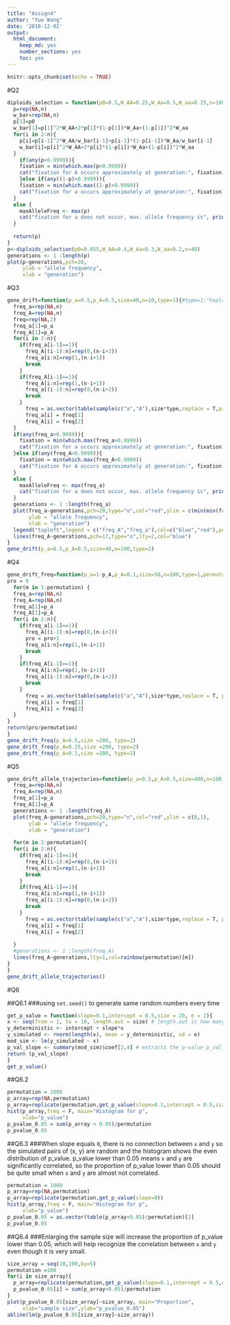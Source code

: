 ```yaml
---
title: "Assign4"
author: "Yue Wang"
date: '2018-12-02'
output:
  html_document:
    keep_md: yes
    number_sections: yes
    toc: yes
---
```


```r
knitr::opts_chunk$set(echo = TRUE)
```

#Q2
```r
diploids_selection = function(p0=0.5,W_AA=0.25,W_Aa=0.5,W_aa=0.25,n=100){
  p=rep(NA,n)
  w_bar=rep(NA,n)
  p[1]=p0
  w_bar[1]=p[1]^2*W_AA+2*p[1]*(1-p[1])*W_Aa+(1-p[1])^2*W_aa
  for(i in 2:n){
    p[i]=p[i-1]^2*W_AA/w_bar[i-1]+p[i-1]*(1-p[i-1])*W_Aa/w_bar[i-1]
    w_bar[i]=p[i]^2*W_AA+2*p[i]*(1-p[i])*W_Aa+(1-p[i])^2*W_aa
  }
    if(any(p>0.9999)){
    fixation = min(which.max(p>0.9999))
    cat("fixation for A occurs approximately at generation:", fixation)
    }else if(any((1-p)>0.9999)){
    fixation = min(which.max((1-p)>0.9999))
    cat("fixation for a occurs approximately at generation:", fixation)
  }
  else {
    maxAlleleFreq <- max(p)
    cat("fixation for a does not occur, max. allele frequency is", print(maxAlleleFreq,digits =2))
  }
  
  return(p)
}
p<-diploids_selection(p0=0.055,W_AA=0.4,W_Aa=0.3,W_aa=0.2,n=40)
generations <- 1 :length(p)
plot(p~generations,pch=20,
     ylab = "allele frequency",
     xlab = "generation")
```

#Q3
```r
gene_drift=function(p_a=0.5,p_A=0.5,size=40,n=10,type=1){#type=1:"haploid"
  freq_a=rep(NA,n)
  freq_A=rep(NA,n)
  freq=rep(NA,2)
  freq_a[1]=p_a
  freq_A[1]=p_A
  for(i in 2:n){
    if(freq_a[i-1]==1){
      freq_A[(i-1):n]=rep(0,(n-i+2))
      freq_a[i:n]=rep(1,(n-i+1))
      break 
    }
    if(freq_A[i-1]==1){
      freq_A[i:n]=rep(1,(n-i+1))
      freq_a[(i-1):n]=rep(0,(n-i+2))
      break 
    }
      freq = as.vector(table(sample(c("a","A"),size*type,replace = T,prob=c(freq_a[i-1],freq_A[i-1])))/(size*type))
      freq_a[i] = freq[1]
      freq_A[i] = freq[2]
  }
  if(any(freq_a>0.9999)){
    fixation = min(which.max(freq_a>0.9999))
    cat("fixation for a occurs approximately at generation:", fixation)
  }else if(any(freq_A>0.9999)){
    fixation = min(which.max(freq_A>0.9999))
    cat("fixation for A occurs approximately at generation:", fixation)
  }
  else {
    maxAlleleFreq <- max(freq_a)
    cat("fixation for a does not occur, max. allele frequency is", print(maxAlleleFreq,digits =2))
  }
  generations <- 1 :length(freq_a)
  plot(freq_a~generations,pch=20,type="o",col="red",ylim = c(min(min(freq_A,freq_a)),max(freq_A,freq_a)),
       ylab = "allele frequency",
       xlab = "generation")
  legend("topleft",legend = c("freq_A","freq_a"),col=c("blue","red"),pch=c(17,20),cex=1,bty="n")
  lines(freq_A~generations,pch=17,type="o",lty=2,col="blue")
} 
gene_drift(p_a=0.5,p_A=0.5,size=40,n=100,type=2)
```

#Q4
```r
gene_drift_freq=function(p_a=1-p_A,p_A=0.1,size=50,n=100,type=1,permutation=1000){#type=1:"haploid"
pro = 0
  for(m in 1:permutation) {
  freq_a=rep(NA,n)
  freq_A=rep(NA,n)
  freq_a[1]=p_a
  freq_A[1]=p_A
  for(i in 2:n){
    if(freq_a[i-1]==1){
      freq_A[(i-1):n]=rep(0,(n-i+2))
      pro = pro+1
      freq_a[i:n]=rep(1,(n-i+1))
      break 
    }
    if(freq_A[i-1]==1){
      freq_A[i:n]=rep(1,(n-i+1))
      freq_a[(i-1):n]=rep(0,(n-i+2))
      break 
    }
      freq = as.vector(table(sample(c("a","A"),size*type,replace = T, prob=c(freq_a[i-1],freq_A[i-1])))/(size*type))
      freq_a[i] = freq[1]
      freq_A[i] = freq[2]
  }
} 
return(pro/permutation)
}
gene_drift_freq(p_A=0.5,size =200, type=2)
gene_drift_freq(p_A=0.25,size =200, type=2)
gene_drift_freq(p_A=0.1,size =200, type=2)

```

#Q5
```r
gene_drift_allele_trajectories=function(p_a=0.5,p_A=0.5,size=400,n=100,type=1,permutation = 100){#type=1:"haploid"
  freq_a=rep(NA,n)
  freq_A=rep(NA,n)
  freq_a[1]=p_a
  freq_A[1]=p_A
  generations <- 1 :length(freq_A)
  plot(freq_A~generations,pch=20,type="n",col="red",ylim = c(0,1),
       ylab = "allele frequency",
       xlab = "generation")
  
  for(m in 1:permutation){
  for(i in 2:n){
    if(freq_a[i-1]==1){
      freq_A[(i-1):n]=rep(0,(n-i+2))
      freq_a[i:n]=rep(1,(n-i+1))
      break 
    }
    if(freq_A[i-1]==1){
      freq_A[i:n]=rep(1,(n-i+1))
      freq_a[(i-1):n]=rep(0,(n-i+2))
      break 
    }
      freq = as.vector(table(sample(c("a","A"),size*type,replace = T, prob=c(freq_a[i-1],freq_A[i-1])))/(size*type))
      freq_a[i] = freq[1]
      freq_A[i] = freq[2]
  
  }
  #generations <- 1 :length(freq_A)
  lines(freq_A~generations,lty=1,col=rainbow(permutation)[m])
} 
}
gene_drift_allele_trajectories()
```

#Q6

##Q6.1
###using `set.seed()` to generate same random numbers every time
```r
get_p_value = function(slope=0.1,intercept = 0.5,size = 20, e = 2){
x <- seq(from = 1, to = 10, length.out = size) # length.out is how many observations we will have a <- 0.5 
y_deterministic <- intercept + slope*x
y_simulated <- rnorm(length(x), mean = y_deterministic, sd = e)
mod_sim <- lm(y_simulated ~ x)
p_val_slope <- summary(mod_sim)$coef[2,4] # extracts the p-value p_val_slope
return (p_val_slope)
}
get_p_value()
```



##Q6.2
```r
permutation = 1000
p_array=rep(NA,permutation)
p_array=replicate(permutation,get_p_value(slope=0.1,intercept = 0.5,size = 200, e = 2))
hist(p_array,freq = F, main="Histogram for p", 
     xlab="p_value")
p_pvalue_0.05 = sum(p_array < 0.05)/permutation
p_pvalue_0.05
```

##Q6.3
###When slope equals `0`, there is no connection between `x` and `y` so the simulated pairs of (x, y) are random and the histogram shows the even distribution of p_value. p_value lower than 0.05 means `x` and `y` are significantly correlated, so the proportion of p_value lower than 0.05 should be quite small when `x` and `y` are almost not correlated.
```r
permutation = 1000
p_array=rep(NA,permutation)
p_array=replicate(permutation,get_p_value(slope=0))
hist(p_array,freq = F, main="Histogram for p", 
     xlab="p_value")
p_pvalue_0.05 = as.vector(table(p_array<0.05)/permutation)[2]
p_pvalue_0.05
```


##Q6.4
###Enlarging the sample size will increase the proportion of p_value lower than 0.05, which will help recognize the correlation between `x` and `y` even though it is very small.
```r
size_array = seq(10,100,by=5)
permutation =100
for(i in size_array){
  p_array=replicate(permutation,get_p_value(slope=0.1,intercept = 0.5,e=1.5,size=i))
  p_pvalue_0.05[i] = sum(p_array<0.05)/permutation
}
plot(p_pvalue_0.05[size_array]~size_array, main="Proportion", 
     xlab="sample size",ylab="p_pvalue_0.05")
abline(lm(p_pvalue_0.05[size_array]~size_array))
```

